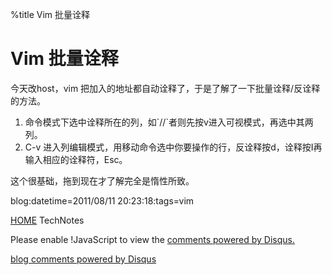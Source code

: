 %title Vim 批量诠释


= Vim 批量诠释=

今天改host，vim 把加入的地址都自动诠释了，于是了解了一下批量诠释/反诠释的方法。

# 命令模式下选中诠释所在的列，如`//`者则先按v进入可视模式，再选中其两列。
# C-v 进入列编辑模式，用移动命令选中你要操作的行，反诠释按d，诠释按I再输入相应的诠释符，Esc。

这个很基础，拖到现在才了解完全是惰性所致。 

blog:datetime=2011/08/11 20:23:18:tags=vim

[[index|HOME]]   TechNotes
<div id="disqus_thread"></div>
<script type="text/javascript" src="comment.js">
</script>
<noscript>Please enable !JavaScript to view the <a href="http://disqus.com/?ref_noscript">comments powered by Disqus.</a></noscript>
<a href="http://disqus.com" class="dsq-brlink">blog comments powered by <span class="logo-disqus">Disqus</span></a>
<script type="text/javascript" src="count.js">
</script>

